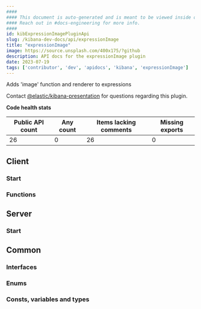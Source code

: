 ```yaml
---
####
#### This document is auto-generated and is meant to be viewed inside our experimental, new docs system.
#### Reach out in #docs-engineering for more info.
####
id: kibExpressionImagePluginApi
slug: /kibana-dev-docs/api/expressionImage
title: "expressionImage"
image: https://source.unsplash.com/400x175/?github
description: API docs for the expressionImage plugin
date: 2023-07-19
tags: ['contributor', 'dev', 'apidocs', 'kibana', 'expressionImage']
---
```


Adds 'image' function and renderer to expressions

Contact [@elastic/kibana-presentation](https://github.com/orgs/elastic/teams/kibana-presentation) for questions regarding this plugin.

**Code health stats**

| Public API count  | Any count | Items lacking comments | Missing exports |
|-------------------|-----------|------------------------|-----------------|
| 26 | 0 | 26 | 0 |

## Client

### Start
<DocDefinitionList data={[expressionImageObj.client.start]}/>

### Functions
<DocDefinitionList data={expressionImageObj.client.functions}/>

## Server

### Start
<DocDefinitionList data={[expressionImageObj.server.start]}/>

## Common

### Interfaces
<DocDefinitionList data={expressionImageObj.common.interfaces}/>

### Enums
<DocDefinitionList data={expressionImageObj.common.enums}/>

### Consts, variables and types
<DocDefinitionList data={expressionImageObj.common.misc}/>

